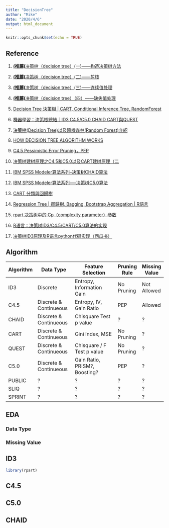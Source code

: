 ```yaml
---
title: "DecisionTree"
author: "Mike"
date: "2020/4/6"
output: html_document
---
```


```r
knitr::opts_chunk$set(echo = TRUE)
```

## Reference

1. [**(推薦)**决策树（decision tree）(一)——构造决策树方法](https://blog.csdn.net/u012328159/article/details/70184415)

2. [**(推薦)**决策树（decision tree）(二)——剪枝](https://blog.csdn.net/u012328159/article/details/79285214)

3. [**(推薦)**决策树（decision tree）(三)——连续值处理](https://blog.csdn.net/u012328159/article/details/79396893)

4. [**(推薦)**决策树（decision tree）（四）——缺失值处理](https://blog.csdn.net/u012328159/article/details/79413610)

5.  [Decision Tree 決策樹 | CART, Conditional Inference Tree, RandomForest](https://www.jamleecute.com/decision-tree-cart-%E6%B1%BA%E7%AD%96%E6%A8%B9/)

6. [機器學習：決策樹總結｜ID3 C4.5/C5.0 CHAID CART與QUEST](https://kknews.cc/zh-tw/tech/m36obez.html)

7. [決策樹(Decision Tree)以及隨機森林(Random Forest)介紹](https://medium.com/jameslearningnote/%E8%B3%87%E6%96%99%E5%88%86%E6%9E%90-%E6%A9%9F%E5%99%A8%E5%AD%B8%E7%BF%92-%E7%AC%AC3-5%E8%AC%9B-%E6%B1%BA%E7%AD%96%E6%A8%B9-decision-tree-%E4%BB%A5%E5%8F%8A%E9%9A%A8%E6%A9%9F%E6%A3%AE%E6%9E%97-random-forest-%E4%BB%8B%E7%B4%B9-7079b0ddfbda)

8. [HOW DECISION TREE ALGORITHM WORKS](http://dataaspirant.com/2017/01/30/how-decision-tree-algorithm-works/)

9. [C4.5 Pessimistic Error Pruning，PEP](http://gitlinux.net/2019-06-04-C45/)

10. [决策树建树原理之C4.5和C5.0以及CART建树原理（二](https://blog.csdn.net/weixin_44835596/article/details/89852921)

11. [IBM SPSS Modeler算法系列--决策树CHAID算法](https://www.cda.cn/view/20421.html)

12. [IBM SPSS Modeler算法系列-----决策树C5.0算法](https://blog.csdn.net/chenjunji123456/article/details/52189312?depth_1-utm_source=distribute.pc_relevant.none-task-blog-OPENSEARCH-12&utm_source=distribute.pc_relevant.none-task-blog-OPENSEARCH-12)

13. [CART 分類與回歸樹](https://www.itread01.com/content/1509178954.html)


14. [Regression Tree | 迴歸樹, Bagging, Bootstrap Aggregation | R語言](https://www.jamleecute.com/regression-tree-%E8%BF%B4%E6%AD%B8%E6%A8%B9-bagging-bootstrap-aggrgation-r%E8%AA%9E%E8%A8%80/)

15. [rpart 决策树中的 Cp（complexity parameter）参数](https://blog.csdn.net/a8131357leo/article/details/89529677)

16. [R语言：决策树ID3/C4.5/CART/C5.0算法的实现](https://blog.csdn.net/weixin_43216017/article/details/87739323)


17. [决策树ID3原理及R语言python代码实现（西瓜书）](https://www.bbsmax.com/A/ke5jv4wy5r/)


## Algorithm

| Algorithm |       Data Type        |       Feature Selection       | Pruning Rule | Missing Value |
| --------- | ---------------------- | ----------------------------- | ------------ | ------------- |
|    ID3    |       Discrete         |    Entropy, Information Gain  |  No Pruning  |  Not Allowed  |
|   C4.5    | Discrete & Continueous |    Entropy, IV, Gain Ratio    |     PEP      |    Allowed    |
|   CHAID   | Discrete & Continueous |    Chisquare Test p value     |      ?       |       ?       |
|   CART    | Discrete & Continueous |       Gini Index, MSE         |  No Pruning  |       ?       |
|   QUEST   | Discrete & Continueous |  Chisquare / F Test p value   |  No Pruning  |       ?       |
|   C5.0    | Discrete & Continueous | Gain Ratio, PRISM?, Boosting? |     PEP      |       ?       |
|  PUBLIC   |          ?             |               ?               |      ?       |       ?       |
|   SLIQ    |          ?             |               ?               |      ?       |       ?       |
|  SPRINT   |          ?             |               ?               |      ?       |       ?       |



## EDA


### Data Type



### Missing Value



## ID3


```r
library(rpart)


```

  
## C4.5


## C5.0


## CHAID






